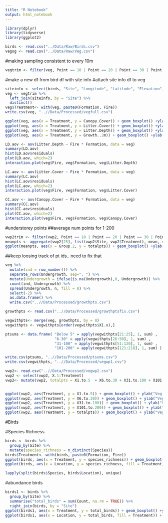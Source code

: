 ```yaml
---
title: "R Notebook"
output: html_notebook
---
```


```r
library(dplyr)
library(tidyverse)
library(ggplot2)
```

```r
birds <- read.csv("../Data/Raw/Birds.csv")
vegog <- read.csv("../Data/Raw/Veg.csv")

```
#making sampling consistent to every 10m
```r
vegtrim <- filter(veg, Point == 10 | Point == 20 | Point == 30 | Point == 40 | Point == 50)
```

#make a new df from bird df with site info
#attach site info df to veg
```r
siteinfo <- select(birds, "Site", "Longitude", "Latitude", "Elevation", "Location", "Formation", "Fire")
veg <- vegtrim %>% 
  left_join(siteinfo, by = "Site") %>% 
  distinct()
veg$Treatment<- with(veg, paste0(Formation, Fire))
write.csv(veg, "..//Data/Processed/vegfull.csv")
```


```r
ggplot(veg, aes(x = Treatment, y = Canopy.Cover)) + geom_boxplot() +ylab("Canopy Cover (%)")
ggplot(veg, aes(x = Treatment, y = Litter.Cover)) + geom_boxplot() +ylab("Litter Cover (%)")
ggplot(veg, aes(x = Treatment, y = Litter.Depth)) + geom_boxplot() +ylab("Litter Depth (mm)")
ggplot(veg, aes(x = Treatment, y = Growth..2m)) + geom_boxplot() +ylab("Vegetation Height >2m (m)")
```

```r
LD.aov <- aov(Litter.Depth ~ Fire * Formation, data = veg)
summary(LD.aov)
hist(LD.aov$residuals)
plot(LD.aov, which=2)
interaction.plot(veg$Fire, veg$Formation, veg$Litter.Depth)
```

```r
LC.aov <- aov(Litter.Cover ~ Fire * Formation, data = veg)
summary(LC.aov)
hist(LC.aov$residuals)
plot(LC.aov, which=2)
interaction.plot(veg$Fire, veg$Formation, veg$Litter.Cover)
```

```r
CC.aov <- aov(Canopy.Cover ~ Fire * Formation, data = veg)
summary(CC.aov)
hist(CC.aov$residuals)
plot(CC.aov, which=2)
interaction.plot(veg$Fire, veg$Formation, veg$Canopy.Cover)
```
#understorey points
##average num points for 1-200
```r
vwp2trim <- filter(vwp2, Point == 10 | Point == 20 | Point == 30 | Point == 40 | Point == 50)
meanpts <- aggregate(vwp2[25], list(vwp2$Site, vwp2$Treatment), mean, na.rm = TRUE) 
ggplot(meanpts, aes(x = Group.2, y = totalpts)) + geom_boxplot() +ylab("Average # understorey Points")

```



##keep loosing track of pt ids.. need to fix that
```r
veg %>% 
  mutate(ind = row_number()) %>%
  separate_rows(Undergrowth, sep=", ") %>%
  mutate(Undergrowth = ifelse(is.na(Undergrowth),0, Undergrowth)) %>%
  count(ind, Undergrowth) %>%
  spread(Undergrowth, n, fill = 0) %>%
  select(-2) %>%
  as.data.frame() %>% 
  write.csv("..//Data/Processed/growthpts.csv")

growthpts <- read.csv("..//Data/Processed/growthptsfix.csv")

vegwithpts<- merge(veg, growthpts, by = 0)
vegwithpts <- vegwithpts[order(vegwithpts$X1.x),]

ptsums <- data.frame( "Below 5" = apply(vegwithpts[21:25], 1, sum) ,
                      "6-30" = apply(vegwithpts[26:50], 1, sum) ,
                      "31-100" = apply(vegwithpts[51:120], 1, sum) ,
                      "101-200" = apply(vegwithpts[121:218], 1, sum) )

write.csv(ptsums, "..//Data/Processed/ptsums.csv")
write.csv(vegwithpts, "..//Data/Processed/vegwp1.csv")

vwp2<- read.csv("..//Data/Processed/vegwp2.csv")
vwp2 <- select(vwp2, X.1:Treatment)
vwp2<- mutate(vwp2, totalpts = X1.to.5  + X6.to.30 + X31.to.100 + X101.to.200)


ggplot(vwp2, aes(Treatment, y = X1.to.5)) + geom_boxplot() + ylab("Veg Points 1-5cm")
ggplot(vwp2, aes(Treatment, y = X6.to.30)) + geom_boxplot() + ylab("Veg Points 6-30cm")
ggplot(vwp2, aes(Treatment, y = X31.to.100)) + geom_boxplot() + ylab("Veg Points 31-100cm")
ggplot(vwp2, aes(Treatment, y = X101.to.200)) + geom_boxplot() + ylab("Veg Points 101-200cm")
ggplot(vwp2, aes(Treatment, y = totalpts)) + geom_boxplot() + ylab("Veg Points 1-200cm")
```


#Birds

#Species Richness
```r
birds <- birds %>%
  group_by(Site) %>%
  mutate(species_richness = n_distinct(Species))
birds$Treatment<- with(birds, paste0(Formation, Fire))
ggplot(birds, aes(x = Treatment, y = species_richness)) + geom_boxplot() +ylab("# species")
ggplot(birds, aes(x = Location, y = species_richness, fill = Treatment)) + geom_boxplot() +ylab("# species")

lapply(split(birds$Species, birds$Location), unique)


```
#abundance birds
```r
birds1 <- birds %>%
  group_by(Site) %>%
  summarise("total_birds" = sum(Count, na.rm = TRUE)) %>% 
  right_join(birds, by = "Site")
ggplot(birds1, aes(x = Treatment, y = total_birds)) + geom_boxplot() +ylab("# birds")
ggplot(birds1, aes(x = Location, y = total_birds, fill = Treatment)) + geom_boxplot() +ylab("# birds")
```

